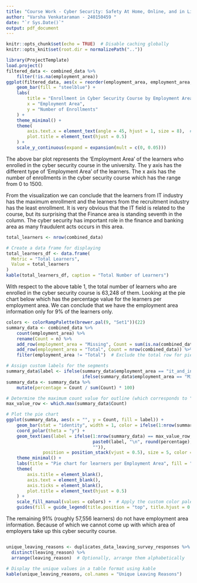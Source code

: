 ```yaml
---
title: "Course Work - Cyber Security: Safety At Home, Online, and in Life"
author: "Varsha Venkataraman - 240150459 "
date: "`r Sys.Date()`"
output: pdf_document
---
```


```r
knitr::opts_chunk$set(echo = TRUE)  # Disable caching globally
knitr::opts_knit$set(root.dir = normalizePath(".."))
```
```r
library(ProjectTemplate)
load.project()
filtered_data <- combined_data %>%
    filter(!is.na(employment_area))
ggplot(filtered_data, aes(x = reorder(employment_area, employment_area, function(x) -length(x)))) +
    geom_bar(fill = "steelblue") +
    labs(
        title = "Enrollment in Cyber Security Course by Employment Area",
        x = "Employment Area",
        y = "Number of Enrollments"
    ) +
    theme_minimal() +
    theme(
        axis.text.x = element_text(angle = 45, hjust = 1, size = 8),  # Adjust font size and angle
        plot.title = element_text(hjust = 0.5)
    ) +
    scale_y_continuous(expand = expansion(mult = c(0, 0.05)))
```

The above bar plot represents the 'Employment Area' of the learners who enrolled in the cyber security course in the university. The y axis has the different type of 'Employment Area' of the learners. The x axis has the number of enrollments in the cyber security course which has the range from 0 to 1500. 

From the visualization we can conclude that the learners from IT industry has the maximum enrollment and the learners from the recruitment industry has the least enrollment. It is very obvious that the IT field is related to the course, but its surprising that the Finance area is standing seventh in the column. The cyber security has important role in the finance and banking area as many fraudulent acts occurs in this area. 

```r
total_learners <- nrow(combined_data)

# Create a data frame for displaying
total_learners_df <- data.frame(
  Metric = "Total Learners",
  Value = total_learners
)
kable(total_learners_df, caption = "Total Number of Learners")
```

With respect to the above table 1, the total number of learners who are enrolled in the cyber security course is 63,248 of them. Looking at the pie chart below which has the percentage value for the learners per employment area. We can conclude that we have the employment area information only for 9% of the learners only.

```r
colors <- colorRampPalette(brewer.pal(9, "Set1"))(22)
summary_data <- combined_data %>%
    count(employment_area) %>%
    rename(Count = n) %>%
    add_row(employment_area = "Missing", Count = sum(is.na(combined_data$employment_area))) %>%
    add_row(employment_area = "Total", Count = nrow(combined_data)) %>%
    filter(employment_area != "Total")  # Exclude the total row for pie chart clarity

# Assign custom labels for the segments
summary_data$label <- ifelse(summary_data$employment_area == "it_and_information_services", "IT", 
                             ifelse(summary_data$employment_area == "Missing", "Missing Data", summary_data$employment_area))
summary_data <- summary_data %>%
    mutate(percentage = Count / sum(Count) * 100)

# Determine the maximum count value for outline (which corresponds to "IT" or "Missing Data")
max_value_row <- which.max(summary_data$Count)

# Plot the pie chart
ggplot(summary_data, aes(x = "", y = Count, fill = label)) +
    geom_bar(stat = "identity", width = 1, color = ifelse(1:nrow(summary_data) == max_value_row, "black", NA), size = 1.2) +  # Add outline for max value
    coord_polar(theta = "y") +
    geom_text(aes(label = ifelse(1:nrow(summary_data) == max_value_row, 
                                 paste0(label, "\n", round(percentage), "%"), 
                                 "")), 
              position = position_stack(vjust = 0.5), size = 5, color = "white") +
    theme_minimal() +
    labs(title = "Pie chart for learners per Employment Area", fill = "Employment Area") +
    theme(
        axis.title = element_blank(),
        axis.text = element_blank(),
        axis.ticks = element_blank(),
        plot.title = element_text(hjust = 0.5)
    ) +
    scale_fill_manual(values = colors) +  # Apply the custom color palette
    guides(fill = guide_legend(title.position = "top", title.hjust = 0.5, label.position = "right"))
```

The remaining 91% (roughly 57,556 learners) do not have employment area information. Because of which we cannot come up with which area of employers take up this cyber security course. 

```r

```

```r
unique_leaving_reasons <- duplicates_data_leaving_survey_responses %>%
  distinct(leaving_reason) %>%
  arrange(leaving_reason)  # Optionally, arrange them alphabetically

# Display the unique values in a table format using kable
kable(unique_leaving_reasons, col.names = "Unique Leaving Reasons")
```
